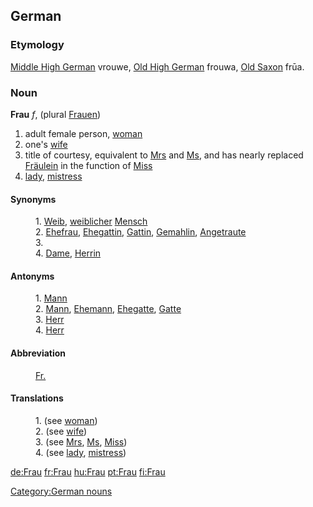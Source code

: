 ==German==
===Etymology===
[[Middle High German]] vrouwe, [[Old High German]] frouwa, [[Old Saxon]] fr&#363;a.

===Noun===
'''Frau''' ''f'', (plural [[Frau]]en)
# adult female person, [[woman]]
# one's [[wife]]
# title of courtesy, equivalent to [[Mrs]] and [[Ms]], and has nearly replaced [[Fräulein]] in the function of [[Miss]]
# [[lady]], [[mistress]]

====Synonyms====
: 1. [[Weib]], [[weiblich]]er [[Mensch]]
: 2. [[Ehefrau]], [[Ehegattin]], [[Gattin]], [[Gemahlin]], [[Angetraute]]
: 3.
: 4. [[Dame]], [[Herrin]]

====Antonyms====
: 1. [[Mann]]
: 2. [[Mann]], [[Ehemann]], [[Ehegatte]], [[Gatte]]
: 3. [[Herr]]
: 4. [[Herr]]

====Abbreviation====
: [[Fr.]]

====Translations====
: 1. (see [[woman]])
: 2. (see [[wife]])
: 3. (see [[Mrs]], [[Ms]], [[Miss]])
: 4. (see [[lady]], [[mistress]])

[[Category:German nouns]]

[[de:Frau]]
[[fr:Frau]]
[[hu:Frau]]
[[pt:Frau]]
[[fi:Frau]]